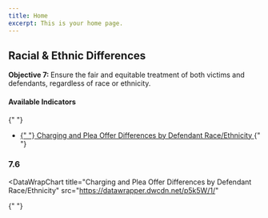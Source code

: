 ```yaml
---
title: Home
excerpt: This is your home page.
---
```



<Section py="2|4|8|10">
  <Container>
    <Grid col="1|2" gap="4|8|12" alignItems="center">
      <Flexbox
        flexDirection="column"
        alignItems="center|flex-start"
        textAlign="center|left"
      >
        <H2 m="0" fontWeight="extrabold" lineHeight="tight">
          Racial & Ethnic Differences
        </H2>
        <P fontSize="xl|2xl" mt="2">
          <strong>Objective 7: </strong> Ensure the fair and equitable treatment
          of both victims and defendants, regardless of race or ethnicity.
        </P>
      </Flexbox>
      <P>
        <H4 m="0">Available Indicators </H4>{" "}
        <ul>
          <li>
            <a href="#charging-plea-diff">
              {" "}
              Charging and Plea Offer Differences by Defendant Race/Ethnicity
            </a>{" "}
          </li>
        </ul>
      </P>
    </Grid>
  </Container>
</Section>

<Container>


<Section maxWidth="750px">


### 7.6

<DataWrapChart
  title="Charging and Plea Offer Differences by Defendant Race/Ethnicity"
  src="https://datawrapper.dwcdn.net/p5k5W/1/"
>
  {" "}
</DataWrapChart>

<a name="charging-plea-diff"> </a>

<DataWrapChart src="https://datawrapper.dwcdn.net/MScq4/" />
<DataWrapChart src="https://datawrapper.dwcdn.net/85Mva/" />

</Section>


</Container>


